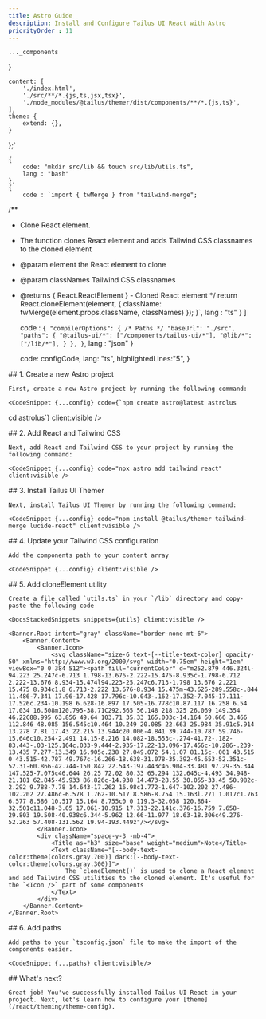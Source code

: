 ```yaml
---
title: Astro Guide
description: Install and Configure Tailus UI React with Astro
priorityOrder : 11
---
```



    ..._components
}

    content: [
        './index.html',
        './src/**/*.{js,ts,jsx,tsx}',
        './node_modules/@tailus/themer/dist/components/**/*.{js,ts}',
    ],
    theme: {
        extend: {},
    }
};`

    {
        code: "mkdir src/lib && touch src/lib/utils.ts",
        lang : "bash"
    },
    {
        code : `import { twMerge } from "tailwind-merge";

/**
 * Clone React element.
 * The function clones React element and adds Tailwind CSS classnames to the cloned element
 * @param element the React element to clone
 * @param classNames Tailwind CSS classnames
 * @returns { React.ReactElement } - Cloned React element
 */
    return React.cloneElement(element, {
        className: twMerge(element.props.className, classNames)
    });
}`,
lang : "ts"
    }
]

    code : `{
    "compilerOptions": {
        /* Paths */
        "baseUrl": "./src",
        "paths": {
            "@tailus-ui/*": ["/components/tailus-ui/*"],
            "@lib/*": ["/lib/*"],
        }
    },
}`,
    lang : "json"
}

    code: configCode,
    lang: "ts",
    highlightedLines:"5",
}

<div>
    ## 1. Create a new Astro project

    First, create a new Astro project by running the following command:

    <CodeSnippet {...config} code={`npm create astro@latest astrolus
cd astrolus`} client:visible />
</div>

<div>
    ## 2. Add React and Tailwind CSS

    Next, add React and Tailwind CSS to your project by running the following command:

    <CodeSnippet {...config} code="npx astro add tailwind react" client:visible />
</div>

<div>
    ## 3. Install Tailus UI Themer 

    Next, install Tailus UI Themer by running the following command:

    <CodeSnippet {...config} code="npm install @tailus/themer tailwind-merge lucide-react" client:visible />
</div>

<div>
    ## 4. Update your Tailwind CSS configuration

    Add the components path to your content array 

    <CodeSnippet {...config} client:visible />
</div>

<div>
    ## 5. Add cloneElement utility

    Create a file called `utils.ts` in your `/lib` directory and copy-paste the following code

    <DocsStackedSnippets snippets={utils} client:visible />

    <Banner.Root intent="gray" className="border-none mt-6">
        <Banner.Content>
            <Banner.Icon>
                <svg className="size-6 text-[--title-text-color] opacity-50" xmlns="http://www.w3.org/2000/svg" width="0.75em" height="1em" viewBox="0 0 384 512"><path fill="currentColor" d="m252.879 446.324l-94.223 25.247c-6.713 1.798-13.676-2.222-15.475-8.935c-1.798-6.712 2.222-13.676 8.934-15.474l94.223-25.247c6.713-1.798 13.676 2.221 15.475 8.934c1.8 6.713-2.222 13.676-8.934 15.475m-43.626-289.558c-.844 11.486-7.341 17.96-17.428 17.796c-10.043-.162-17.352-7.045-17.111-17.526c.234-10.198 6.628-16.897 17.505-16.778c10.87.117 16.258 6.54 17.034 16.508m120.795-38.71C292.565 56.148 218.325 26.069 149.354 46.22C88.995 63.856 49.64 103.71 35.33 165.003c-14.164 60.666 3.466 112.846 48.085 156.545c10.464 10.249 20.085 22.663 25.984 35.91c5.914 13.278 7.81 17.43 22.215 13.944c20.006-4.841 39.744-10.787 59.746-15.646c10.254-2.491 14.15-8.216 14.082-18.553c-.274-41.72-.182-83.443-.03-125.164c.033-9.444-2.935-17.22-13.096-17.456c-10.286-.239-13.435 7.277-13.349 16.905c.238 27.049.072 54.1.07 81.15c-.001 43.515 0 43.515-42.787 49.767c-16.266-18.638-31.078-35.392-45.653-52.351c-52.31-60.866-42.744-150.842 22.543-197.443c46.904-33.481 97.29-35.344 147.525-7.075c46.644 26.25 72.02 80.33 65.294 132.645c-4.493 34.948-21.181 62.845-45.933 86.826c-14.938 14.473-28.55 30.055-33.45 50.982c-2.292 9.788-7.78 14.643-17.262 16.98c1.772-1.647-102.202 27.486-102.202 27.486c-6.578 1.762-10.517 8.586-8.754 15.163l.271 1.017c1.763 6.577 8.586 10.517 15.164 8.755c0 0 119.3-32.058 120.864-32.501c11.048-3.05 17.061-10.915 17.313-22.141c.376-16.759 7.658-29.803 19.508-40.938c6.344-5.962 12.66-11.977 18.63-18.306c49.276-52.263 57.408-131.562 19.94-193.449z"/></svg>
            </Banner.Icon>
            <div className="space-y-3 -mb-4">
                <Title as="h3" size="base" weight="medium">Note</Title>
                <Text className="[--body-text-color:theme(colors.gray.700)] dark:[--body-text-color:theme(colors.gray.300)]">
                    The `cloneElement()` is used to clone a React element and add Tailwind CSS utilities to the cloned element. It's useful for the `<Icon />` part of some components
                </Text>
            </div>
        </Banner.Content>
    </Banner.Root>
</div>

<div>
    ## 6. Add paths

    Add paths to your `tsconfig.json` file to make the import of the components easier.

    <CodeSnippet {...paths} client:visible/>
</div>

<div>
    ## What's next?

    Great job! You've successfully installed Tailus UI React in your project. Next, let's learn how to configure your [theme](/react/theming/theme-config).
</div>